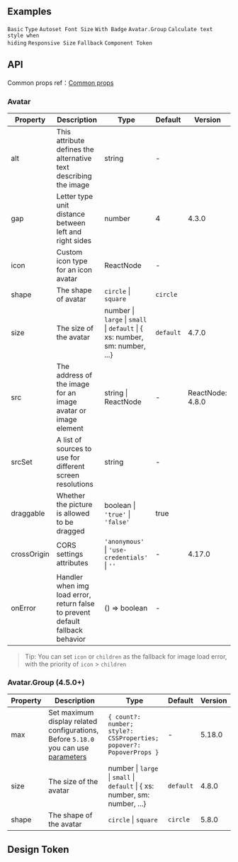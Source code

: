 

<Meta of={AvatarStories} />

        
## Examples

<code src="./demo/basic.tsx">Basic</code>
<code src="./demo/type.tsx">Type</code>
<code src="./demo/dynamic.tsx">Autoset Font Size</code>
<code src="./demo/badge.tsx">With Badge</code>
<code src="./demo/group.tsx">Avatar.Group</code>
<code src="./demo/toggle-debug.tsx" debug>Calculate text style when hiding</code>
<code src="./demo/responsive.tsx">Responsive Size</code>
<code src="./demo/fallback.tsx" debug>Fallback</code>
<code src="./demo/component-token.tsx" debug>Component Token</code>

## API

Common props ref：[Common props](/docs/react/common-props)

### Avatar

| Property | Description | Type | Default | Version |
| --- | --- | --- | --- | --- |
| alt | This attribute defines the alternative text describing the image | string | - |  |
| gap | Letter type unit distance between left and right sides | number | 4 | 4.3.0 |
| icon | Custom icon type for an icon avatar | ReactNode | - |  |
| shape | The shape of avatar | `circle` \| `square` | `circle` |  |
| size | The size of the avatar | number \| `large` \| `small` \| `default` \| { xs: number, sm: number, ...} | `default` | 4.7.0 |
| src | The address of the image for an image avatar or image element | string \| ReactNode | - | ReactNode: 4.8.0 |
| srcSet | A list of sources to use for different screen resolutions | string | - |  |
| draggable | Whether the picture is allowed to be dragged | boolean \| `'true'` \| `'false'` | true |  |
| crossOrigin | CORS settings attributes | `'anonymous'` \| `'use-credentials'` \| `''` | - | 4.17.0 |
| onError | Handler when img load error, return false to prevent default fallback behavior | () => boolean | - |  |

> Tip: You can set `icon` or `children` as the fallback for image load error, with the priority of `icon` > `children`

### Avatar.Group (4.5.0+)

| Property | Description | Type | Default | Version |
| --- | --- | --- | --- | --- |
| max | Set maximum display related configurations, Before `5.18.0` you can use [parameters](https://github.com/ant-design/ant-design/blob/9d134859becbdae5b9ce276f6d9af4264691d81f/components/avatar/group.tsx#L35-L38) | `{ count?: number; style?: CSSProperties; popover?: PopoverProps }` | - | 5.18.0 |
| size | The size of the avatar | number \| `large` \| `small` \| `default` \| { xs: number, sm: number, ...} | `default` | 4.8.0 |
| shape | The shape of the avatar | `circle` \| `square` | `circle` | 5.8.0 |

## Design Token

<ComponentTokenTable component="Avatar"></ComponentTokenTable>

